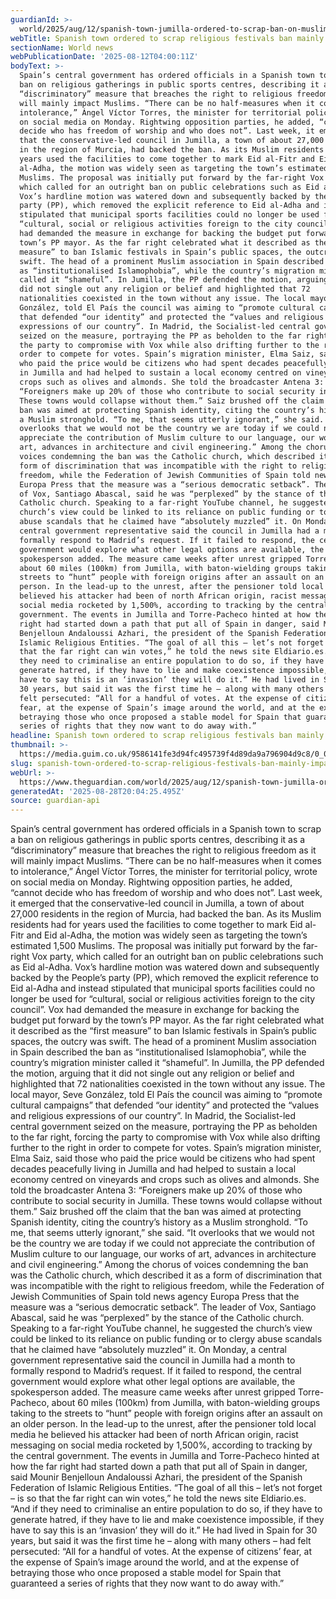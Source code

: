 ```yaml
---
guardianId: >-
  world/2025/aug/12/spanish-town-jumilla-ordered-to-scrap-ban-on-muslim-religious-festivals-in-public-spaces
webTitle: Spanish town ordered to scrap religious festivals ban mainly impacting Muslims
sectionName: World news
webPublicationDate: '2025-08-12T04:00:11Z'
bodyText: >-
  Spain’s central government has ordered officials in a Spanish town to scrap a
  ban on religious gatherings in public sports centres, describing it as a
  “discriminatory” measure that breaches the right to religious freedom as it
  will mainly impact Muslims. “There can be no half-measures when it comes to
  intolerance,” Ángel Víctor Torres, the minister for territorial policy, wrote
  on social media on Monday. Rightwing opposition parties, he added, “cannot
  decide who has freedom of worship and who does not”. Last week, it emerged
  that the conservative-led council in Jumilla, a town of about 27,000 residents
  in the region of Murcia, had backed the ban. As its Muslim residents had for
  years used the facilities to come together to mark Eid al-Fitr and Eid
  al-Adha, the motion was widely seen as targeting the town’s estimated 1,500
  Muslims. The proposal was initially put forward by the far-right Vox party,
  which called for an outright ban on public celebrations such as Eid al-Adha.
  Vox’s hardline motion was watered down and subsequently backed by the People’s
  party (PP), which removed the explicit reference to Eid al-Adha and instead
  stipulated that municipal sports facilities could no longer be used for
  “cultural, social or religious activities foreign to the city council”. Vox
  had demanded the measure in exchange for backing the budget put forward by the
  town’s PP mayor. As the far right celebrated what it described as the “first
  measure” to ban Islamic festivals in Spain’s public spaces, the outcry was
  swift. The head of a prominent Muslim association in Spain described the ban
  as “institutionalised Islamophobia”, while the country’s migration minister
  called it “shameful”. In Jumilla, the PP defended the motion, arguing that it
  did not single out any religion or belief and highlighted that 72
  nationalities coexisted in the town without any issue. The local mayor, Seve
  González, told El País the council was aiming to “promote cultural campaigns”
  that defended “our identity” and protected the “values and religious
  expressions of our country”. In Madrid, the Socialist-led central government
  seized on the measure, portraying the PP as beholden to the far right, forcing
  the party to compromise with Vox while also drifting further to the right in
  order to compete for votes. Spain’s migration minister, Elma Saiz, said those
  who paid the price would be citizens who had spent decades peacefully living
  in Jumilla and had helped to sustain a local economy centred on vineyards and
  crops such as olives and almonds. She told the broadcaster Antena 3:
  “Foreigners make up 20% of those who contribute to social security in Jumilla.
  These towns would collapse without them.” Saiz brushed off the claim that the
  ban was aimed at protecting Spanish identity, citing the country’s history as
  a Muslim stronghold. “To me, that seems utterly ignorant,” she said. “It
  overlooks that we would not be the country we are today if we could not
  appreciate the contribution of Muslim culture to our language, our works of
  art, advances in architecture and civil engineering.” Among the chorus of
  voices condemning the ban was the Catholic church, which described it as a
  form of discrimination that was incompatible with the right to religious
  freedom, while the Federation of Jewish Communities of Spain told news agency
  Europa Press that the measure was a “serious democratic setback”. The leader
  of Vox, Santiago Abascal, said he was “perplexed” by the stance of the
  Catholic church. Speaking to a far-right YouTube channel, he suggested the
  church’s view could be linked to its reliance on public funding or to clergy
  abuse scandals that he claimed have “absolutely muzzled” it. On Monday, a
  central government representative said the council in Jumilla had a month to
  formally respond to Madrid’s request. If it failed to respond, the central
  government would explore what other legal options are available, the
  spokesperson added. The measure came weeks after unrest gripped Torre-Pacheco,
  about 60 miles (100km) from Jumilla, with baton-wielding groups taking to the
  streets to “hunt” people with foreign origins after an assault on an older
  person. In the lead-up to the unrest, after the pensioner told local media he
  believed his attacker had been of north African origin, racist messaging on
  social media rocketed by 1,500%, according to tracking by the central
  government. The events in Jumilla and Torre-Pacheco hinted at how the far
  right had started down a path that put all of Spain in danger, said Mounir
  Benjelloun Andaloussi Azhari, the president of the Spanish Federation of
  Islamic Religious Entities. “The goal of all this – let’s not forget – is so
  that the far right can win votes,” he told the news site Eldiario.es. “And if
  they need to criminalise an entire population to do so, if they have to
  generate hatred, if they have to lie and make coexistence impossible, if they
  have to say this is an ‘invasion’ they will do it.” He had lived in Spain for
  30 years, but said it was the first time he – along with many others – had
  felt persecuted: “All for a handful of votes. At the expense of citizens’
  fear, at the expense of Spain’s image around the world, and at the expense of
  betraying those who once proposed a stable model for Spain that guaranteed a
  series of rights that they now want to do away with.”
headline: Spanish town ordered to scrap religious festivals ban mainly impacting Muslims
thumbnail: >-
  https://media.guim.co.uk/9586141fe3d94fc495739f4d89da9a796904d9c8/0_0_4078_3264/500.jpg
slug: spanish-town-ordered-to-scrap-religious-festivals-ban-mainly-impacting-muslims
webUrl: >-
  https://www.theguardian.com/world/2025/aug/12/spanish-town-jumilla-ordered-to-scrap-ban-on-muslim-religious-festivals-in-public-spaces
generatedAt: '2025-08-28T20:04:25.495Z'
source: guardian-api
---
```

Spain’s central government has ordered officials in a Spanish town to scrap a ban on religious gatherings in public sports centres, describing it as a “discriminatory” measure that breaches the right to religious freedom as it will mainly impact Muslims. “There can be no half-measures when it comes to intolerance,” Ángel Víctor Torres, the minister for territorial policy, wrote on social media on Monday. Rightwing opposition parties, he added, “cannot decide who has freedom of worship and who does not”. Last week, it emerged that the conservative-led council in Jumilla, a town of about 27,000 residents in the region of Murcia, had backed the ban. As its Muslim residents had for years used the facilities to come together to mark Eid al-Fitr and Eid al-Adha, the motion was widely seen as targeting the town’s estimated 1,500 Muslims. The proposal was initially put forward by the far-right Vox party, which called for an outright ban on public celebrations such as Eid al-Adha. Vox’s hardline motion was watered down and subsequently backed by the People’s party (PP), which removed the explicit reference to Eid al-Adha and instead stipulated that municipal sports facilities could no longer be used for “cultural, social or religious activities foreign to the city council”. Vox had demanded the measure in exchange for backing the budget put forward by the town’s PP mayor. As the far right celebrated what it described as the “first measure” to ban Islamic festivals in Spain’s public spaces, the outcry was swift. The head of a prominent Muslim association in Spain described the ban as “institutionalised Islamophobia”, while the country’s migration minister called it “shameful”. In Jumilla, the PP defended the motion, arguing that it did not single out any religion or belief and highlighted that 72 nationalities coexisted in the town without any issue. The local mayor, Seve González, told El País the council was aiming to “promote cultural campaigns” that defended “our identity” and protected the “values and religious expressions of our country”. In Madrid, the Socialist-led central government seized on the measure, portraying the PP as beholden to the far right, forcing the party to compromise with Vox while also drifting further to the right in order to compete for votes. Spain’s migration minister, Elma Saiz, said those who paid the price would be citizens who had spent decades peacefully living in Jumilla and had helped to sustain a local economy centred on vineyards and crops such as olives and almonds. She told the broadcaster Antena 3: “Foreigners make up 20% of those who contribute to social security in Jumilla. These towns would collapse without them.” Saiz brushed off the claim that the ban was aimed at protecting Spanish identity, citing the country’s history as a Muslim stronghold. “To me, that seems utterly ignorant,” she said. “It overlooks that we would not be the country we are today if we could not appreciate the contribution of Muslim culture to our language, our works of art, advances in architecture and civil engineering.” Among the chorus of voices condemning the ban was the Catholic church, which described it as a form of discrimination that was incompatible with the right to religious freedom, while the Federation of Jewish Communities of Spain told news agency Europa Press that the measure was a “serious democratic setback”. The leader of Vox, Santiago Abascal, said he was “perplexed” by the stance of the Catholic church. Speaking to a far-right YouTube channel, he suggested the church’s view could be linked to its reliance on public funding or to clergy abuse scandals that he claimed have “absolutely muzzled” it. On Monday, a central government representative said the council in Jumilla had a month to formally respond to Madrid’s request. If it failed to respond, the central government would explore what other legal options are available, the spokesperson added. The measure came weeks after unrest gripped Torre-Pacheco, about 60 miles (100km) from Jumilla, with baton-wielding groups taking to the streets to “hunt” people with foreign origins after an assault on an older person. In the lead-up to the unrest, after the pensioner told local media he believed his attacker had been of north African origin, racist messaging on social media rocketed by 1,500%, according to tracking by the central government. The events in Jumilla and Torre-Pacheco hinted at how the far right had started down a path that put all of Spain in danger, said Mounir Benjelloun Andaloussi Azhari, the president of the Spanish Federation of Islamic Religious Entities. “The goal of all this – let’s not forget – is so that the far right can win votes,” he told the news site Eldiario.es. “And if they need to criminalise an entire population to do so, if they have to generate hatred, if they have to lie and make coexistence impossible, if they have to say this is an ‘invasion’ they will do it.” He had lived in Spain for 30 years, but said it was the first time he – along with many others – had felt persecuted: “All for a handful of votes. At the expense of citizens’ fear, at the expense of Spain’s image around the world, and at the expense of betraying those who once proposed a stable model for Spain that guaranteed a series of rights that they now want to do away with.”
